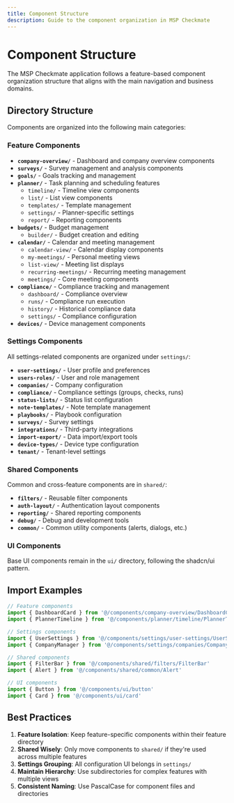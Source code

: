```yaml
---
title: Component Structure
description: Guide to the component organization in MSP Checkmate
---
```


# Component Structure

The MSP Checkmate application follows a feature-based component organization structure that aligns with the main navigation and business domains.

## Directory Structure

Components are organized into the following main categories:

### Feature Components

- **`company-overview/`** - Dashboard and company overview components
- **`surveys/`** - Survey management and analysis components
- **`goals/`** - Goals tracking and management
- **`planner/`** - Task planning and scheduling features
  - `timeline/` - Timeline view components
  - `list/` - List view components
  - `templates/` - Template management
  - `settings/` - Planner-specific settings
  - `report/` - Reporting components
- **`budgets/`** - Budget management
  - `builder/` - Budget creation and editing
- **`calendar/`** - Calendar and meeting management
  - `calendar-view/` - Calendar display components
  - `my-meetings/` - Personal meeting views
  - `list-view/` - Meeting list displays
  - `recurring-meetings/` - Recurring meeting management
  - `meetings/` - Core meeting components
- **`compliance/`** - Compliance tracking and management
  - `dashboard/` - Compliance overview
  - `runs/` - Compliance run execution
  - `history/` - Historical compliance data
  - `settings/` - Compliance configuration
- **`devices/`** - Device management components

### Settings Components

All settings-related components are organized under `settings/`:

- **`user-settings/`** - User profile and preferences
- **`users-roles/`** - User and role management
- **`companies/`** - Company configuration
- **`compliance/`** - Compliance settings (groups, checks, runs)
- **`status-lists/`** - Status list configuration
- **`note-templates/`** - Note template management
- **`playbooks/`** - Playbook configuration
- **`surveys/`** - Survey settings
- **`integrations/`** - Third-party integrations
- **`import-export/`** - Data import/export tools
- **`device-types/`** - Device type configuration
- **`tenant/`** - Tenant-level settings

### Shared Components

Common and cross-feature components are in `shared/`:

- **`filters/`** - Reusable filter components
- **`auth-layout/`** - Authentication layout components
- **`reporting/`** - Shared reporting components
- **`debug/`** - Debug and development tools
- **`common/`** - Common utility components (alerts, dialogs, etc.)

### UI Components

Base UI components remain in the `ui/` directory, following the shadcn/ui pattern.

## Import Examples

```typescript
// Feature components
import { DashboardCard } from '@/components/company-overview/DashboardCard'
import { PlannerTimeline } from '@/components/planner/timeline/PlannerTimeline'

// Settings components
import { UserSettings } from '@/components/settings/user-settings/UserSettings'
import { CompanyManager } from '@/components/settings/companies/CompanyManager'

// Shared components
import { FilterBar } from '@/components/shared/filters/FilterBar'
import { Alert } from '@/components/shared/common/Alert'

// UI components
import { Button } from '@/components/ui/button'
import { Card } from '@/components/ui/card'
```

## Best Practices

1. **Feature Isolation**: Keep feature-specific components within their feature directory
2. **Shared Wisely**: Only move components to `shared/` if they're used across multiple features
3. **Settings Grouping**: All configuration UI belongs in `settings/`
4. **Maintain Hierarchy**: Use subdirectories for complex features with multiple views
5. **Consistent Naming**: Use PascalCase for component files and directories